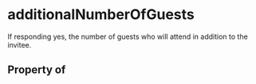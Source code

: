 # additionalNumberOfGuests

If responding yes, the number of guests who will attend in addition to the invitee.

## Property of



